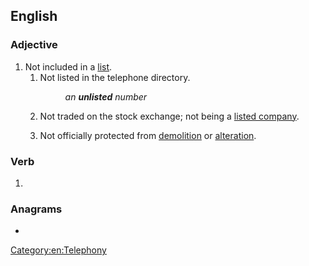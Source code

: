 ==English==

===Adjective===
{{en-adj|-}}

# Not included in a [[list]].
## Not listed in the telephone directory.
##: ''an '''unlisted''' number''
## Not traded on the stock exchange; not being a [[listed company]].
## {{lb|en|UK|of a building}} Not officially protected from [[demolition]] or [[alteration]].

===Verb===
{{head|en|verb form}}

# {{en-past of|unlist}}

===Anagrams===
* {{anagrams|en|a=deilnstu|diluents|insulted|unsilted}}

[[Category:en:Telephony]]